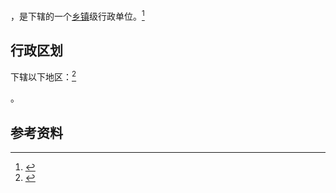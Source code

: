 {{中国乡级行政区|37/10/02/111/000}}

'''{{PAGENAMEBASE}}'''，是{{PRC admin/fullname|37/10/02/111/000|3}}下辖的一个[[乡镇|乡镇]]级行政单位。<ref>{{PRC admin/ref sgc|{{PRC admin/parent|37/10/02/111/000}}}}</ref>

== 行政区划 ==

{{PAGENAMEBASE}}下辖以下地区：<ref>{{PRC admin/ref sgc|37/10/02/111/000}}</ref>

{{PRC admin/children|37/10/02/111/000}}。

== 参考资料 ==

{{reflist}}

{{行政区划小作品}}
{{PRC admin/navcat|37/10/02/111/000}}